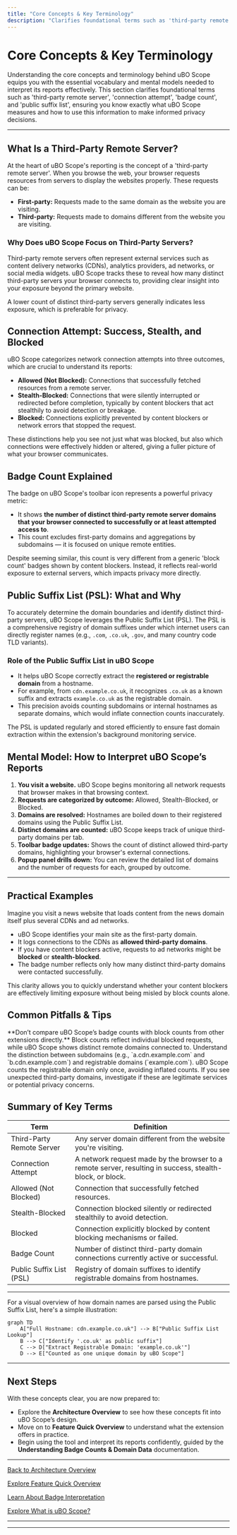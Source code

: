 ```yaml
---
title: "Core Concepts & Key Terminology"
description: "Clarifies foundational terms such as 'third-party remote server', 'connection attempt', 'badge count', and 'public suffix list'. Equips users with the vocabulary and mental models they need to effectively interpret uBO Scope’s reports and make informed privacy decisions."
---
```


# Core Concepts & Key Terminology

Understanding the core concepts and terminology behind uBO Scope equips you with the essential vocabulary and mental models needed to interpret its reports effectively. This section clarifies foundational terms such as 'third-party remote server', 'connection attempt', 'badge count', and 'public suffix list', ensuring you know exactly what uBO Scope measures and how to use this information to make informed privacy decisions.

---

## What Is a Third-Party Remote Server?

At the heart of uBO Scope's reporting is the concept of a 'third-party remote server'. When you browse the web, your browser requests resources from servers to display the websites properly. These requests can be:

- **First-party:** Requests made to the same domain as the website you are visiting.
- **Third-party:** Requests made to domains different from the website you are visiting.

### Why Does uBO Scope Focus on Third-Party Servers?

Third-party remote servers often represent external services such as content delivery networks (CDNs), analytics providers, ad networks, or social media widgets. uBO Scope tracks these to reveal how many distinct third-party servers your browser connects to, providing clear insight into your exposure beyond the primary website.

<Check>
A lower count of distinct third-party servers generally indicates less exposure, which is preferable for privacy.
</Check>

## Connection Attempt: Success, Stealth, and Blocked

uBO Scope categorizes network connection attempts into three outcomes, which are crucial to understand its reports:

- **Allowed (Not Blocked):** Connections that successfully fetched resources from a remote server.
- **Stealth-Blocked:** Connections that were silently interrupted or redirected before completion, typically by content blockers that act stealthily to avoid detection or breakage.
- **Blocked:** Connections explicitly prevented by content blockers or network errors that stopped the request.

These distinctions help you see not just what was blocked, but also which connections were effectively hidden or altered, giving a fuller picture of what your browser communicates.

## Badge Count Explained

The badge on uBO Scope's toolbar icon represents a powerful privacy metric:

- It shows **the number of distinct third-party remote server domains that your browser connected to successfully or at least attempted access to**.
- This count excludes first-party domains and aggregations by subdomains — it is focused on unique remote entities.

<Info>
Despite seeming similar, this count is very different from a generic 'block count' badges shown by content blockers. Instead, it reflects real-world exposure to external servers, which impacts privacy more directly.
</Info>

## Public Suffix List (PSL): What and Why

To accurately determine the domain boundaries and identify distinct third-party servers, uBO Scope leverages the Public Suffix List (PSL). The PSL is a comprehensive registry of domain suffixes under which internet users can directly register names (e.g., `.com`, `.co.uk`, `.gov`, and many country code TLD variants).

### Role of the Public Suffix List in uBO Scope

- It helps uBO Scope correctly extract the **registered or registrable domain** from a hostname.
- For example, from `cdn.example.co.uk`, it recognizes `.co.uk` as a known suffix and extracts `example.co.uk` as the registrable domain.
- This precision avoids counting subdomains or internal hostnames as separate domains, which would inflate connection counts inaccurately.

<Note>
The PSL is updated regularly and stored efficiently to ensure fast domain extraction within the extension's background monitoring service.
</Note>

## Mental Model: How to Interpret uBO Scope’s Reports

1. **You visit a website.** uBO Scope begins monitoring all network requests that browser makes in that browsing context.
2. **Requests are categorized by outcome:** Allowed, Stealth-Blocked, or Blocked.
3. **Domains are resolved:** Hostnames are boiled down to their registered domains using the Public Suffix List.
4. **Distinct domains are counted:** uBO Scope keeps track of unique third-party domains per tab.
5. **Toolbar badge updates:** Shows the count of distinct allowed third-party domains, highlighting your browser's external connections.
6. **Popup panel drills down:** You can review the detailed list of domains and the number of requests for each, grouped by outcome.

---

## Practical Examples

Imagine you visit a news website that loads content from the news domain itself plus several CDNs and ad networks.

- uBO Scope identifies your main site as the first-party domain.
- It logs connections to the CDNs as **allowed third-party domains**.
- If you have content blockers active, requests to ad networks might be **blocked** or **stealth-blocked**.
- The badge number reflects only how many distinct third-party domains were contacted successfully.

This clarity allows you to quickly understand whether your content blockers are effectively limiting exposure without being misled by block counts alone.

## Common Pitfalls & Tips

<Warning>
**Don’t compare uBO Scope’s badge counts with block counts from other extensions directly.**
Block counts reflect individual blocked requests, while uBO Scope shows distinct remote domains connected to.
</Warning>

<Tip>
Understand the distinction between subdomains (e.g., `a.cdn.example.com` and `b.cdn.example.com`) and registrable domains (`example.com`). uBO Scope counts the registrable domain only once, avoiding inflated counts.
</Tip>

<Tip>
If you see unexpected third-party domains, investigate if these are legitimate services or potential privacy concerns.
</Tip>

## Summary of Key Terms

| Term                   | Definition                                                                                   |
|------------------------|----------------------------------------------------------------------------------------------|
| Third-Party Remote Server | Any server domain different from the website you're visiting.                                |
| Connection Attempt      | A network request made by the browser to a remote server, resulting in success, stealth-block, or block. |
| Allowed (Not Blocked)  | Connection that successfully fetched resources.                                              |
| Stealth-Blocked        | Connection blocked silently or redirected stealthily to avoid detection.                     |
| Blocked                | Connection explicitly blocked by content blocking mechanisms or failed.                      |
| Badge Count            | Number of distinct third-party domain connections currently active or successful.           |
| Public Suffix List (PSL) | Registry of domain suffixes to identify registrable domains from hostnames.                 |

---

For a visual overview of how domain names are parsed using the Public Suffix List, here's a simple illustration:

```mermaid
graph TD
    A["Full Hostname: cdn.example.co.uk"] --> B["Public Suffix List Lookup"]
    B --> C["Identify '.co.uk' as public suffix"]
    C --> D["Extract Registrable Domain: 'example.co.uk'"]
    D --> E["Counted as one unique domain by uBO Scope"]
```

---

## Next Steps

With these concepts clear, you are now prepared to:

- Explore the **Architecture Overview** to see how these concepts fit into uBO Scope’s design.
- Move on to **Feature Quick Overview** to understand what the extension offers in practice.
- Begin using the tool and interpret its reports confidently, guided by the **Understanding Badge Counts & Domain Data** documentation.


---

[Back to Architecture Overview](../architecture-concepts-features/architecture-overview)

[Explore Feature Quick Overview](../architecture-concepts-features/feature-quick-overview)

[Learn About Badge Interpretation](../../getting-started/first-run-usage/interpreting-badge)

[Explore What is uBO Scope?](../introduction-core-value/what-is-ubo-scope)

---

[uBO Scope GitHub Repository]: https://github.com/gorhill/uBO-Scope

---